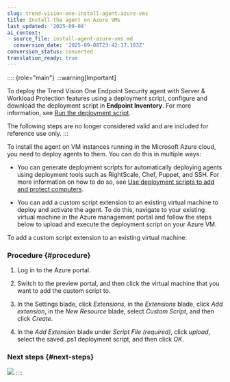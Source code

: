 ```yaml
---
slug: trend-vision-one-install-agent-azure-vms
title: Install the agent on Azure VMs
last_updated: '2025-09-08'
ai_context:
  source_file: install-agent-azure-vms.md
  conversion_date: '2025-09-08T23:42:17.183Z'
conversion_status: converted
translation_ready: true
---
```


:::: {role="main"}
:::warning[Important]

To deploy the Trend Vision One Endpoint Security agent with Server & Workload Protection features using a deployment script, configure and download the deployment script in **Endpoint Inventory**. For more information, see [Run the deployment script](using-endpoint-deployment-script.mdx).

The following steps are no longer considered valid and are included for reference use only.
:::

To install the agent on VM instances running in the Microsoft Azure cloud, you need to deploy agents to them. You can do this in multiple ways:

- You can generate deployment scripts for automatically deploying agents using deployment tools such as RightScale, Chef, Puppet, and SSH. For more information on how to do so, see [Use deployment scripts to add and protect computers](deployment-scripts-add-computers.mdx).

- You can add a custom script extension to an existing virtual machine to deploy and activate the agent. To do this, navigate to your existing virtual machine in the Azure management portal and follow the steps below to upload and execute the deployment script on your Azure VM.

To add a custom script extension to an existing virtual machine:

### Procedure {#procedure}

1.  Log in to the Azure portal.

2.  Switch to the preview portal, and then click the virtual machine that you want to add the custom script to.

3.  In the Settings blade, click *Extensions*, in the *Extensions* blade, click *Add extension*, in the *New Resource* blade, select *Custom Script*, and then click *Create*.

4.  In the *Add Extension* blade under *Script File (required)*, click *upload*, select the saved .ps1 deployment script, and then click *OK*.

### Next steps {#next-steps}

![](/images/azure-add-customscript=1fa2642c-37c1-436f-a738-e981cb88e6c8.webp)
::::
